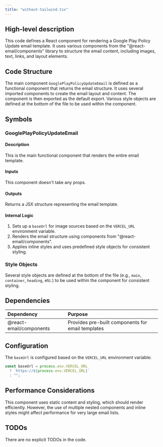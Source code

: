 ```yaml
---
title: "without-tailwind.tsx"
---
```


## High-level description
This code defines a React component for rendering a Google Play Policy Update email template. It uses various components from the "@react-email/components" library to structure the email content, including images, text, links, and layout elements.

## Code Structure
The main component `GooglePlayPolicyUpdateEmail` is defined as a functional component that returns the email structure. It uses several imported components to create the email layout and content. The component is then exported as the default export. Various style objects are defined at the bottom of the file to be used within the component.

## Symbols

### GooglePlayPolicyUpdateEmail
#### Description
This is the main functional component that renders the entire email template.

#### Inputs
This component doesn't take any props.

#### Outputs
Returns a JSX structure representing the email template.

#### Internal Logic
1. Sets up a `baseUrl` for image sources based on the `VERCEL_URL` environment variable.
2. Renders the email structure using components from "@react-email/components".
3. Applies inline styles and uses predefined style objects for consistent styling.

### Style Objects
Several style objects are defined at the bottom of the file (e.g., `main`, `container`, `heading`, etc.) to be used within the component for consistent styling.

## Dependencies
| Dependency | Purpose |
|:-----------|:--------|
| @react-email/components | Provides pre-built components for email templates |

## Configuration
The `baseUrl` is configured based on the `VERCEL_URL` environment variable:
```javascript
const baseUrl = process.env.VERCEL_URL
  ? `https://${process.env.VERCEL_URL}`
  : "";
```

## Performance Considerations
This component uses static content and styling, which should render efficiently. However, the use of multiple nested components and inline styles might affect performance for very large email lists.

## TODOs
There are no explicit TODOs in the code.
